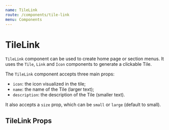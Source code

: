 ```yaml
---
name: TileLink
route: /components/tile-link
menu: Components
---
```




# TileLink

`TileLink` component can be used to create home page or section menus.
It uses the `Tile`, `Link` and `Icon` components to generate a clickable Tile.

The `TileLink` component accepts three main props:

-   `icon`: the icon visualized in the tile;
-   `name`: the name of the Tile (larger text);
-   `description`: the description of the Tile (smaller text).

It also accepts a `size` prop, which can be `small` or `large` (default to small).

<Playground>
    <div>
        <div>
            <TileLink
                icon="computer"
                name="Local"
                description="Files on this device"
                size="large"
            />
            <TileLink icon="cloud" name="Cloud" description="Your shared data" size="large" />
        </div>
        <div>
            <TileLink icon="event" name="Today" description="What happens today" />
            <TileLink icon="group" name="Groups" description="Manage available user groups" />
            <TileLink icon="person" name="Your Profile" description="Change your profile data" />
        </div>
    </div>
</Playground>

## TileLink Props

<Props of={TileLink} />
